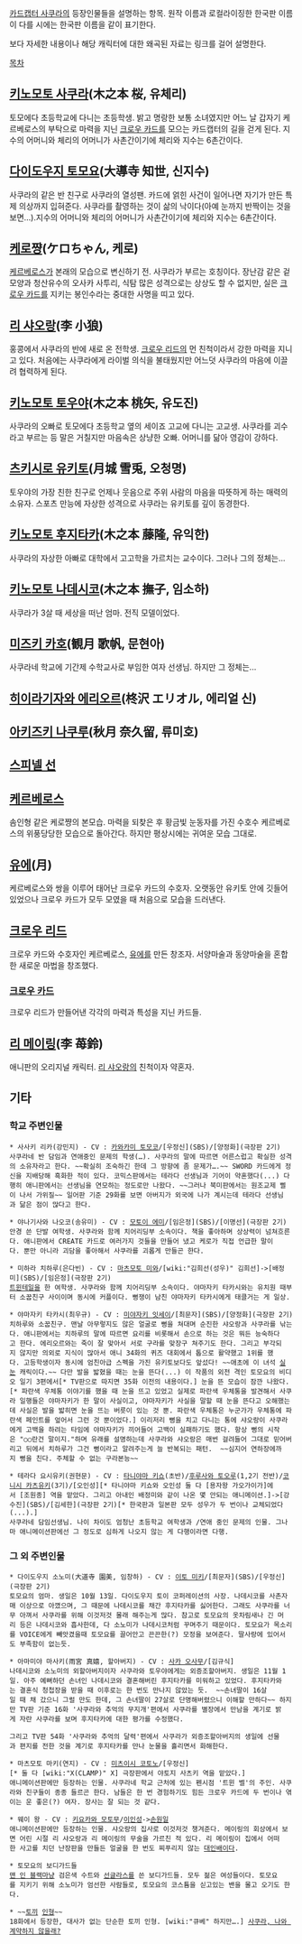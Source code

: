 [[카드캡터 사쿠라]]의 등장인물들을 설명하는 항목. 원작 이름과 로컬라이징한 한국판 이름이 다를 시에는 한국판 이름을 같이 표기한다.


보다 자세한 내용이나 해당 캐릭터에 대한 왜곡된 자료는 링크를 걸어 설명한다.

[[목차]]

== [[키노모토 사쿠라]](木之本 桜, 유체리) ==
토모에다 초등학교에 다니는 초등학생. 밝고 명랑한 보통 소녀였지만 어느 날 갑자기 케르베로스의 부탁으로 마력을 지닌 [[크로우 카드]]를 모으는 카드캡터의 길을 걷게 된다. 지수의 어머니와 체리의 어머니가 사촌간이기에 체리와 지수는 6촌간이다.

== [[다이도우지 토모요]](大導寺 知世, 신지수) ==
사쿠라의 같은 반 친구로 사쿠라의 열성팬. 카드에 얽힌 사건이 일어나면 자기가 만든 특제 의상까지 입혀준다. 사쿠라를 촬영하는 것이 삶의 낙이다(아예 눈까지 반짝이는 것을 보면…).지수의 어머니와 체리의 어머니가 사촌간이기에 체리와 지수는 6촌간이다.

== [[케로쨩]](ケロちゃん, 케로) ==
[[케르베로스]]가 본래의 모습으로 변신하기 전. 사쿠라가 부르는 호칭이다. 장난감 같은 겉모양과 청산유수의 오사카 사투리, 식탐 많은 성격으로는 상상도 할 수 없지만, 실은 [[크로우 카드]]를 지키는 봉인수라는 중대한 사명을 띠고 있다.
== [[리 샤오랑]](李 小狼) ==
홍콩에서 사쿠라의 반에 새로 온 전학생. [[크로우 리드]]의 먼 친척이라서 강한 마력을 지니고 있다. 처음에는 사쿠라에게 라이벌 의식을 불태웠지만 어느덧 사쿠라의 마음에 이끌려 협력하게 된다.

== [[키노모토 토우야]](木之本 桃矢, 유도진) ==
사쿠라의 오빠로 토모에다 초등학교 옆의 세이죠 고교에 다니는 고교생. 사쿠라를 괴수라고 부르는 등 말은 거칠지만 마음속은 상냥한 오빠. 어머니를 닮아 영감이 강하다.

== [[츠키시로 유키토]](月城 雪兎, 오청명) ==
토우야의 가장 친한 친구로 언제나 웃음으로 주위 사람의 마음을 따뜻하게 하는 매력의 소유자. 스포츠 만능에 자상한 성격으로 사쿠라는 유키토를 깊이 동경한다.

== [[키노모토 후지타카]](木之本 藤隆, 유익한) ==
사쿠라의 자상한 아빠로 대학에서 고고학을 가르치는 교수이다. 그러나 그의 정체는...
== [[키노모토 나데시코]](木之本 撫子, 임소하) ==
사쿠라가 3살 때 세상을 떠난 엄마. 전직 모델이었다.

== [[미즈키 카호]](観月 歌帆, 문현아) ==
사쿠라네 학교에 기간제 수학교사로 부임한 여자 선생님. 하지만 그 정체는...

== [[히이라기자와 에리오르]](柊沢 エリオル, 에리얼 신) ==

== [[아키즈키 나쿠루]](秋月 奈久留, 류미호) ==

== [[스피넬 선]] ==

== [[케르베로스]] ==
솜인형 같은 케로쨩의 본모습. 마력을 되찾은 후 황금빛 눈동자를 가진 수호수 케르베로스의 위풍당당한 모습으로 돌아간다. 하지만 평상시에는 귀여운 모습 그대로.

== [[유에]](月) ==
케르베로스와 쌍을 이루어 태어난 크로우 카드의 수호자. 오랫동안 유키토 안에 깃들어 있었으나 크로우 카드가 모두 모였을 때 처음으로 모습을 드러낸다.

== [[크로우 리드]] ==
크로우 카드와 수호자인 케르베로스, [[유에]]를 만든 창조자. 서양마술과 동양마술을 혼합한 새로운 마법을 창조했다.

=== [[크로우 카드]] ===
크로우 리드가 만들어낸 각각의 마력과 특성을 지닌 카드들.

== [[리 메이링]](李 苺鈴) ==
애니판의 오리지널 캐릭터. [[리 샤오랑]]의 친척이자 약혼자. 

== 기타 ==
=== 학교 주변인물 ===
 * 사사키 리카(강민지) - CV : [[카와카미 토모코]]/[우정신](SBS)/[양정화](극장판 2기)
 사쿠라네 반 담임과 연애중인 문제의 학생(…). 사쿠라의 말에 따르면 어른스럽고 확실한 성격의 소유자라고 한다. ~~확실히 조숙하긴 한데 그 방향에 좀 문제가….~~ SWORD 카드에게 정신을 지배당해 흑화한 적이 있다. 코믹스판에서는 테라다 선생님과 기어이 약혼했다(...) 다행히 애니판에서는 선생님을 연모하는 정도로만 나왔다. ~~그러나 북미판에서는 원조교제 삘이 나서 가위질~~ 일어판 기준 29화를 보면 아버지가 외국에 나가 계시는데 테라다 선생님과 닮은 점이 많다고 한다.

 * 야나기사와 나오코(송유미) - CV : [[모토이 에미]]/[임은정](SBS)/[이명선](극장판 2기)
 안경 쓴 단발 여학생. 사쿠라와 함께 치어리딩부 소속이다. 책을 좋아하며 상상력이 넘쳐흐른다. 애니판에서 CREATE 카드로 여러가지 것들을 만들어 냈고 케로가 직접 언급한 말이다. 뿐만 아니라 괴담을 좋아해서 사쿠라를 괴롭게 만들곤 한다.

 * 미하라 치하루(은다빈) - CV : [[마츠모토 미와]]/[wiki:"김희선(성우)" 김희선]->[배정미](SBS)/[임은정](극장판 2기)
 [[트윈테일]]을 한 여학생. 사쿠라와 함께 치어리딩부 소속이다. 야마자키 타카시와는 유치원 때부터 소꿉친구 사이이며 동시에 커플이다. 뻥쟁이 남친 야마자키 타카시에게 태클거는 게 일상.

 * 야마자키 타카시(최우규) - CV : [[미야자키 잇세이]]/[최문자](SBS)/[양정화](극장판 2기)
 치하루와 소꿉친구. 맨날 아무렇지도 않은 얼굴로 뻥을 쳐대며 순진한 샤오랑과 사쿠라를 낚는다. 애니판에서는 치하루의 말에 따르면 요리를 비롯해서 손으로 하는 것은 뭐든 능숙하다고 한다. 에리오르와는 죽이 잘 맞아서 서로 구라를 맞장구 쳐주기도 한다. 그리고 부각되지 않지만 의외로 지식이 많아서 애니 34화의 퀴즈 대회에서 톱으로 활약했고 1위를 했다. 고등학생이자 동시에 엄친아급 스펙을 가진 유키토보다도 앞섰다! ~~애초에 이 녀석 [[실눈]] 캐릭이다.~~ 다만 발을 밟혔을 때는 눈을 뜬다(...) 이 작품의 외전 격인 토모요의 비디오 일기 3편에서[* TV판으로 따지면 35화 이전의 내용이다.] 눈을 뜬 모습이 잠깐 나왔다.[* 파란색 우체통 이야기를 했을 때 눈을 뜨고 있었고 실제로 파란색 우체통을 발견해서 사쿠라 일행들은 야마자키가 한 말이 사실이고, 야마자키가 사실을 말할 때 눈을 뜬다고 오해했는데 사실은 발을 밟히면 눈을 뜨는 버릇이 있는 것 뿐. 파란색 우체통은 누군가가 우체통에 파란색 페인트를 엎어서 그런 것 뿐이었다.] 이리저리 뻥을 치고 다니는 통에 샤오랑이 사쿠라에게 고백을 하려는 타임에 야마자키가 끼어들어 고백이 실패하기도 했다. 항상 뻥의 시작은 "○○란건 말이지."하며 유래를 설명하는데 사쿠라와 샤오랑은 매번 걸려들어 그대로 믿어버리고 뒤에서 치하루가 그건 뻥이라고 알려주는게 늘 반복되는 패턴.  ~~심지어 연하장에까지 뻥을 친다. 주체할 수 없는 구라본능~~   

 * 테라다 요시유키(권현문) - CV : [[타니야마 키쇼]](초반)/[[후루사와 토오루]](1,2기 전반)/[[코니시 카츠유키]](3기)/[오인성][* 타니야마 키쇼와 오인성 둘 다 [용자왕 가오가이가]에서 [조원종] 역을 맡았다. 그리고 아내인 배정미와 같이 나온 몇 안되는 애니메이션.]->[강수진](SBS)/[김세한](극장판 2기)[* 한국판과 일본판 모두 성우가 두 번이나 교체되었다(...).]
 사쿠라네 담임선생님. 나이 차이도 엄청난 초등학교 여학생과 /연애 중인 문제의 인물. 그나마 애니메이션판에선 그 정도로 심하게 나오지 않는 게 다행이라면 다행.
=== 그 외 주변인물 ===
 * 다이도우지 소노미(大道寺 園美, 임창하) - CV : [[이토 미키]]/[최문자](SBS)/[우정신](극장판 2기)
 토모요의 엄마. 생일은 10월 13일. 다이도우지 토이 코퍼레이션의 사장. 나데시코를 사촌자매 이상으로 아꼈으며, 그 때문에 나데시코를 채간 후지타카를 싫어한다. 그래도 사쿠라를 너무 아껴서 사쿠라를 위해 이것저것 몰래 해주는게 많다. 참고로 토모요의 옷차림새나 긴 머리 등은 나데시코와 흡사한데, 다 소노미가 나데시코처럼 꾸며주기 때문이다. 토모요가 목소리를 VOICE에게 빼앗겼을때 토모요를 끌어안고 끈끈한(?) 모정을 보여준다. 딸사랑에 있어서도 부족함이 없는듯.

 * 아마미야 마사키(雨宮 真嬉, 할아버지) - CV : [[사카 오사무]]/[김규식]
 나데시코와 소노미의 외할아버지이자 사쿠라와 토우야에게는 외증조할아버지. 생일은 11월 1일. 아주 예뻐하던 손녀인 나데시코와 결혼해버린 후지타카를 미워하고 있었다. 후지타카와는 결혼식 청첩장을 받을 때 이후로는 한 번도 만나지 않았는 듯.  ~~손녀딸이 16살일 때 채 갔으니 그럴 만도 한데, 그 손녀딸이 27살로 단명해버렸으니 이해할 만하다~~ 하지만 TV판 기준 16화 '사쿠라와 추억의 무지개'편에서 사쿠라를 별장에서 만남을 계기로 밝게 자란 사쿠라를 보며 후지타카에 대한 평가를 수정했다.

 그리고 TV판 54화 '사쿠라와 추억의 달력'편에서 사쿠라가 외증조할아버지의 생일에 선물과 편지를 전한 것을 계기로 후지타카를 만나 눈물을 흘리면서 화해한다.

 * 마츠모토 마키(연지) - CV : [[미츠이시 코토노]]/[우정신][* 둘 다 [wiki:"X(CLAMP)" X] 극장판에서 야토지 사츠키 역을 맡았다.]
 애니메이션판에만 등장하는 인물. 사쿠라네 학교 근처에 있는 펜시점 '트윈 벨'의 주인. 사쿠라와 친구들이 종종 들르곤 한다. 남들은 한 번 경험하기도 힘든 크로우 카드에 두 번이나 엮이는 운 좋은(?) 여자. 장사는 잘 되는 것 같다.

 * 웨이 왕 - CV : [[키요카와 모토무]]/[[이인성]]->[[손원일]]
 애니메이션판에만 등장하는 인물. 샤오랑의 집사로 이것저것 챙겨준다. 메이링의 회상에서 보면 어린 시절 리 샤오랑과 리 메이링의 무술을 가르친 적 있다. 리 메이링이 집에서 어떠한 사고를 치던 난장판을 만들든 얼굴을 한 번도 찌푸리지 않는 [[대인배]]이다.

 * 토모요의 보디가드들
 [[맨 인 블랙]]마냥 검은색 수트와 [[선글라스]]를 쓴 보디가드들. 모두 젊은 여성들이다. 토모요를 지키기 위해 소노미가 엄선한 사람들로, 토모요의 코스튬을 싣고있는 밴을 몰고 오기도 한다.

 * ~~[[토끼]] [[인형]]~~
 18화에서 등장한, 대사가 없는 단순한 토끼 인형. [wiki:"큐베" 하지만….] [http://kaqn.egloos.com/3707345 사쿠라, 나와 계약하지 않을래?]

